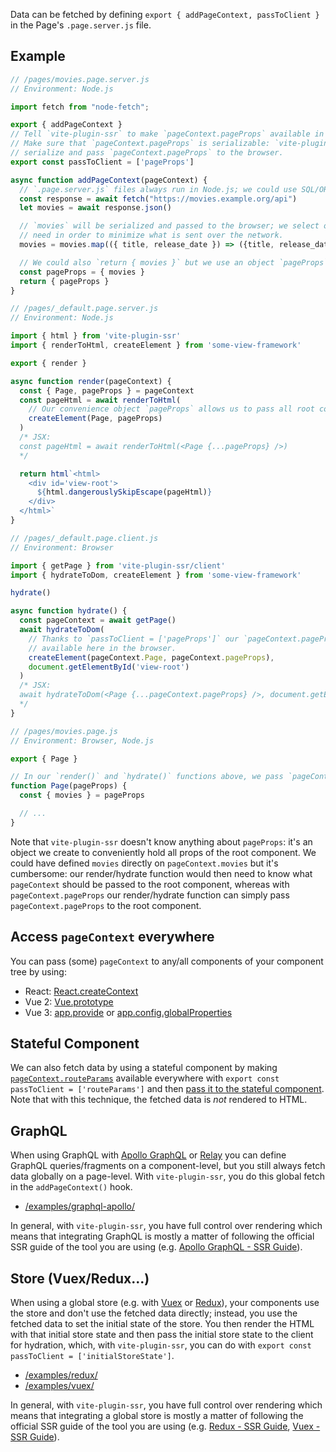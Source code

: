 Data can be fetched by defining `export { addPageContext, passToClient }` in the Page's `.page.server.js` file.

## Example

```js
// /pages/movies.page.server.js
// Environment: Node.js

import fetch from "node-fetch";

export { addPageContext }
// Tell `vite-plugin-ssr` to make `pageContext.pageProps` available in the browser.
// Make sure that `pageContext.pageProps` is serializable: `vite-plugin-ssr` will
// serialize and pass `pageContext.pageProps` to the browser.
export const passToClient = ['pageProps']

async function addPageContext(pageContext) {
  // `.page.server.js` files always run in Node.js; we could use SQL/ORM queries here.
  const response = await fetch("https://movies.example.org/api")
  let movies = await response.json()

  // `movies` will be serialized and passed to the browser; we select only the data we
  // need in order to minimize what is sent over the network.
  movies = movies.map(({ title, release_date }) => ({title, release_date}))

  // We could also `return { movies }` but we use an object `pageProps` as convenience.
  const pageProps = { movies }
  return { pageProps }
}
```
```js
// /pages/_default.page.server.js
// Environment: Node.js

import { html } from 'vite-plugin-ssr'
import { renderToHtml, createElement } from 'some-view-framework'

export { render }

async function render(pageContext) {
  const { Page, pageProps } = pageContext
  const pageHtml = await renderToHtml(
    // Our convenience object `pageProps` allows us to pass all root component props at once.
    createElement(Page, pageProps)
  )
  /* JSX:
  const pageHtml = await renderToHtml(<Page {...pageProps} />)
  */

  return html`<html>
    <div id='view-root'>
      ${html.dangerouslySkipEscape(pageHtml)}
    </div>
  </html>`
}
```
```js
// /pages/_default.page.client.js
// Environment: Browser

import { getPage } from 'vite-plugin-ssr/client'
import { hydrateToDom, createElement } from 'some-view-framework'

hydrate()

async function hydrate() {
  const pageContext = await getPage()
  await hydrateToDom(
    // Thanks to `passToClient = ['pageProps']` our `pageContext.pageProps` is
    // available here in the browser.
    createElement(pageContext.Page, pageContext.pageProps),
    document.getElementById('view-root')
  )
  /* JSX:
  await hydrateToDom(<Page {...pageContext.pageProps} />, document.getElementById('view-root'))
  */
}
```
```js
// /pages/movies.page.js
// Environment: Browser, Node.js

export { Page }

// In our `render()` and `hydrate()` functions above, we pass `pageContext.pageProps` to `Page`
function Page(pageProps) {
  const { movies } = pageProps

  // ...
}
```

Note that `vite-plugin-ssr` doesn't know anything about `pageProps`: it's an object we create to
conveniently hold all props of the root component.
We could have defined `movies` directly on `pageContext.movies` but it's cumbersome:
our render/hydrate function would then need to know what `pageContext` should be passed to the root component, whereas with `pageContext.pageProps` our render/hydrate function can simply pass `pageContext.pageProps` to the root component.

## Access `pageContext` everywhere

You can pass (some) `pageContext` to any/all components of your component tree by using:
 - React: [React.createContext](https://reactjs.org/docs/context.html)
 - Vue 2: [Vue.prototype](https://vuejs.org/v2/cookbook/adding-instance-properties.html#Base-Example)
 - Vue 3: [app.provide](https://v3.vuejs.org/api/application-api.html#provide) or [app.config.globalProperties](https://v3.vuejs.org/guide/migration/global-api.html#vue-prototype-replaced-by-config-globalproperties)

## Stateful Component

We can also fetch data by using a stateful component by making [`pageContext.routeParams`](#pagecontext) available everywhere with `export const passToClient = ['routeParams']` and then [pass it to the stateful component](#pass-pagecontext-to-anyall-components). Note that with this technique, the fetched data is *not* rendered to HTML.

## GraphQL

When using GraphQL with [Apollo GraphQL](https://www.apollographql.com/) or [Relay](https://relay.dev/) you can define GraphQL queries/fragments on a component-level, but you still always fetch data globally on a page-level. With `vite-plugin-ssr`, you do this global fetch in the `addPageContext()` hook.
 - [/examples/graphql-apollo/](examples/graphql-apollo/)

In general, with `vite-plugin-ssr`, you have full control over rendering which means that integrating GraphQL is mostly a matter of following the official SSR guide of the tool you are using (e.g. [Apollo GraphQL - SSR Guide](https://www.apollographql.com/docs/react/performance/server-side-rendering/)).

## Store (Vuex/Redux...)

When using a global store (e.g. with [Vuex](https://vuex.vuejs.org/) or [Redux](https://redux.js.org/)), your components use the store and don't use the fetched data directly; instead, you use the fetched data to set the initial state of the store. You then render the HTML with that initial store state and then pass the initial store state to the client for hydration, which, with `vite-plugin-ssr`, you can do with `export const passToClient = ['initialStoreState']`.
 - [/examples/redux/](examples/redux/)
 - [/examples/vuex/](examples/vuex/)

In general, with `vite-plugin-ssr`, you have full control over rendering which means that integrating a global store is mostly a matter of following the official SSR guide of the tool you are using (e.g. [Redux - SSR Guide](https://redux.js.org/recipes/server-rendering), [Vuex - SSR Guide](https://ssr.vuejs.org/guide/data.html#data-store)).
